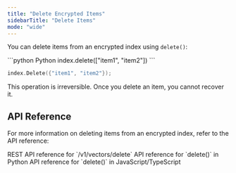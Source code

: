 ```yaml
---
title: "Delete Encrypted Items"
sidebarTitle: "Delete Items"
mode: "wide"
---
```


You can delete items from an encrypted index using `delete()`:

<CodeGroup>
```python Python
index.delete(["item1", "item2"])
```

```cpp C++
index.Delete({"item1", "item2"});
```
</CodeGroup>

<Warning>This operation is irreversible. Once you delete an item, you cannot recover it.</Warning>

## API Reference

For more information on deleting items from an encrypted index, refer to the API reference:

<CardGroup cols={3}>
    <Card title="REST API Reference" href="../../rest-api/encrypted-index/delete" icon="server">
        REST API reference for `/v1/vectors/delete`
    </Card>
    <Card title="Python SDK Reference" href="../../python-sdk/encrypted-index/delete" icon="python">
        API reference for `delete()` in Python
    </Card>
    <Card title="JS/TS SDK Reference" href="../../js-ts-sdk/encrypted-index/delete" icon="js">
        API reference for `delete()` in JavaScript/TypeScript
    </Card>
</CardGroup>